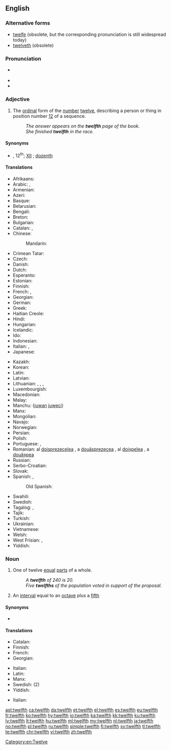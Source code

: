 ==English==
{{number box|en|12}}

===Alternative forms===
* [[twelfe]] (obsolete, but the corresponding pronunciation {{IPAchar|/twɛlf/}} is still widespread today)
* [[twelveth]] (obsolete)

===Pronunciation===
* {{a|UK|US}} {{IPA|/twɛlfθ/|/twɛlθ/|/twɛlf/|lang=en}}
* {{audio|en-us-twelfth.ogg|Audio (US)|lang=en}}
* {{rhymes|ɛlfθ|ɛlθ|ɛlf|lang=en}}

===Adjective===
{{en-adj|-}}

# {{label|en|ordinal}} The [[ordinal]] form of the [[number]] [[twelve]], describing a person or thing in position number [[12]] of a sequence.
#: ''The answer appears on the '''twelfth''' page of the book.''
#: ''She finished '''twelfth''' in the race.''

====Synonyms====
* {{sense|ordinal form of twelve}} {{l|en|12th}}, 12<sup>th</sup>; [[XII]] {{qualifier|in names of monarchs and popes}}; [[dozenth]]

====Translations====
{{trans-top|ordinal form of twelve}}
* Afrikaans: {{t|af|twaalfde}}
* Arabic: {{t|ar|ثَانِيَ عَشَرَ|m}}, {{t|ar|ثَانِيَةَ عَشْرَةَ|f}}
* Armenian: {{t+|hy|տասներկուերորդ}}
* Azeri: {{t|az|on ikinci}}
* Basque: {{t|eu|hamabigarren}}
* Belarusian: {{t|be|двана́ццаты|m|sc=Cyrl}}
* Bengali: {{t|bn|দ্বাদশ}}
* Breton: {{t+|br|daouzekvet}}
* Bulgarian: {{t|bg|дванадесети|sc=Cyrl}}
* Catalan: {{t+|ca|dotzè|m}}, {{t|ca|dotzena|f}}
* Chinese:
*: Mandarin: {{t|cmn|[[第]][[十]][[二]]}}
* Crimean Tatar: {{t|crh|on ekinci}}
* Czech: {{t+|cs|dvanáctý}}
* Danish: {{t+|da|tolvte}}
* Dutch: {{t+|nl|twaalfde}}
* Esperanto: {{t|eo|dek-dua}}
* Estonian: {{t|et|kaheteistkümnes}}
* Finnish: {{t|fi|kahdestoista}}
* French: {{qualifier|before the noun}} {{t+|fr|douzième}}, {{qualifier|in names of monarchs and popes}} {{t+|fr|douze}} {{qualifier|after the name}}
* Georgian: {{t|ka|მეთორმეტე}}
* German: {{t+|de|zwölfte}}
* Greek: {{t+|el|δωδέκατος|}}
* Haitian Creole: {{t|ht|douzyèm}}
* Hindi: {{t|hi|बारहवां|tr=bārahavāṁ|sc=Knda}}
* Hungarian: {{t+|hu|tizenkettedik}}
* Icelandic: {{t|is|tólfta}}
* Ido: {{t+|io|duadekesma}}
* Indonesian: {{t|id|keduabelas}}
* Italian: {{qualifier|before the noun}} {{t+|it|dodicesimo|m}}, {{qualifier|in names of monarchs and popes}} {{t+|it|dodicesimo|m}} {{qualifier|after the name}}
* Japanese: {{t|ja|第十二|tr=dai jūni|sc=Jpan}}
{{trans-mid}}
* Kazakh: {{t|kk|он екінші|sc=Cyrl}}
* Korean: {{t+|ko|열두째|tr=yeoldujjae}}
* Latin: {{t|la|duodecimus}}
* Latvian: {{t+|lv|divpadsmitais}}
* Lithuanian: {{t+|lt|dvyliktas|m}}, {{t|lt|dvylikta|f}}, {{t|lt|dvylikti|m-p}}, {{t|lt|dvyliktos|f-p}}
* Luxembourgish: {{t|lb|zwieleft}}
* Macedonian: {{t|mk|дванаесетти|sc=Cyrl}}
* Malay: {{t|ms|kedua belas}}
* Manchu: ([[juwan]] [[juweci]])
* Manx: {{t|gv|daa-yeigoo}}
* Mongolian: {{t|mn|арван хоёрдугаар|sc=Cyrl}}
* Navajo: {{t|nv|naakitsʼáadah góneʼ}}
* Norwegian: {{t|no|tolvte}}
* Persian: {{t+|fa|دوازدهم|tr=davâzdahom|sc=fa-Arab}}
* Polish: {{t+|pl|dwunasty}}
* Portuguese: {{t+|pt|duodécimo}}, {{t+|pt|décimo segundo}}
* Romanian: al [[doisprezecelea]] {{g|m}}, a [[douăsprezecea]] {{g|f}}, al [[doișpelea]] {{qualifier|m, informal}}, a [[douășpea]] {{qualifier|f, informal}}
* Russian: {{t+|ru|двена́дцатый}}
* Serbo-Croatian: {{t+|sh|dvanaesti|sc=Latn}}
* Slovak: {{t|sk|dvanásty}}
* Spanish: {{t+|es|duodécimo|m}}, {{t+|es|duodécima|f}}
*: Old Spanish: {{t|osp|dozeno}}
* Swahili: {{t|sw|kumi na mbili}}
* Swedish: {{t+|sv|tolfte}}
* Tagalog: {{t|tl|ikalabindalawa|sc=Cyrl}}, {{t|tl|panlabindalawa|sc=Cyrl}}
* Tajik: {{t|tg|дувоздаҳум|sc=Cyrl}}
* Turkish: {{t|tr|on ikinci}}
* Ukrainian: {{t+|uk|двана́дцятий|m|sc=Cyrl}}
* Vietnamese: {{t|vi|một phần mười hai}}
* Welsh: {{t+|cy|deuddegfed}}
* West Frisian: {{t|fy|tolfde}}, {{t|fy|tolfte}}
* Yiddish: {{t|yi|צוועלפֿט}}
{{trans-bottom}}

===Noun===
{{en-noun}}

# {{label|en|fractional}} One of twelve [[equal]] [[part]]s of a whole.
#: ''A '''twelfth''' of 240 is 20.''
#: ''Five '''twelfths''' of the population voted in support of the proposal.''
# {{label|en|music}} An [[interval]] equal to an [[octave]] plus a [[fifth]]

====Synonyms====
* {{sense|one of twelve equal parts}} {{l|en|dozenth}}

====Translations====
{{trans-top|one of twelve equal parts of a whole}}
* Catalan: {{t+|ca|dotzè|m}}
* Finnish: {{t|fi|kahdestoistaosa}}
* French: {{t+|fr|douzième|m}}
* Georgian: {{t|ka|მეთორმეტედი}}
{{trans-mid}}
* Italian: {{t+|it|dodicesimo|m}}
* Latin: {{t|la|duodecimum|n}}
* Manx: {{t|gv|yn ghaa yeigoo}}
* Swedish: {{t+|sv|tolftedel|c}} (2)
* Yiddish: {{t|yi|צוועלפֿטל|n}}
{{trans-bottom}}

{{trans-top|interval}}
* Italian: {{t|it|duodecima|f}}
{{trans-mid}}
{{trans-bottom}}

[[Category:en:Twelve]]

[[ast:twelfth]]
[[ca:twelfth]]
[[da:twelfth]]
[[et:twelfth]]
[[el:twelfth]]
[[es:twelfth]]
[[eu:twelfth]]
[[fr:twelfth]]
[[ko:twelfth]]
[[hy:twelfth]]
[[io:twelfth]]
[[ka:twelfth]]
[[kk:twelfth]]
[[ku:twelfth]]
[[lv:twelfth]]
[[lt:twelfth]]
[[hu:twelfth]]
[[ml:twelfth]]
[[my:twelfth]]
[[nl:twelfth]]
[[ja:twelfth]]
[[no:twelfth]]
[[pl:twelfth]]
[[ru:twelfth]]
[[simple:twelfth]]
[[fi:twelfth]]
[[sv:twelfth]]
[[tl:twelfth]]
[[te:twelfth]]
[[chr:twelfth]]
[[vi:twelfth]]
[[zh:twelfth]]